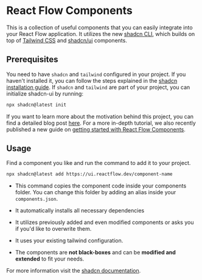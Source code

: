 # React Flow Components

This is a collection of useful components that you can easily integrate into your React Flow application. It utilizes the new [shadcn CLI](https://ui.shadcn.com/docs/cli), which builds on top of [Tailwind CSS](https://tailwindcss.com/) and [shadcn/ui](https://ui.shadcn.com/) components.

## Prerequisites

You need to have `shadcn` and `tailwind` configured in your project. If you haven't installed it, you can follow the steps explained in the [shadcn installation guide](https://ui.shadcn.com/docs/installation). If `shadcn` and `tailwind` are part of your project, you can initialize shadcn-ui by running:

```bash copy npm2yarn
npx shadcn@latest init
```

If you want to learn more about the motivation behind this project, you can find a detailed blog post [here](https://xyflow.com/blog/react-flow-components). For a more in-depth tutorial, we also recently published a new guide on [getting started with React Flow Components](https://reactflow.dev/learn/tutorials/getting-started-with-react-flow-components).

## Usage

Find a component you like and run the command to add it to your project.

```bash copy npm2yarn
npx shadcn@latest add https://ui.reactflow.dev/component-name
```

- This command copies the component code inside your components folder. You can change this folder by adding an alias inside your `components.json`.

- It automatically installs all necessary dependencies

- It utilizes previously added and even modified components or asks you if you'd like to overwrite them.

- It uses your existing tailwind configuration.

- The components are **not black-boxes** and can be **modified and extended** to fit your needs.

For more information visit the [shadcn documentation](https://ui.shadcn.com/docs).
